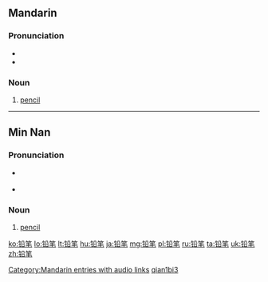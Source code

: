 {{Hani-forms|[[铅]][[笔]]|[[鉛筆]]}}
==Mandarin==

===Pronunciation===
* {{audio|zh-qiānbǐ.ogg|audio}}
* {{IPA|[ tɕʰiɛn˥˥pi˨˩˦ ]|lang=cmn}}

===Noun===
{{cmn-noun|s|pin=qiānbǐ|pint=qian1bi3|tra=鉛筆|sim=铅笔|rs=钅05}}

# [[pencil]]

[[Category:Mandarin entries with audio links]]
[[Category:cmn:Beginning Mandarin in simplified script|qian1bi3]]

----

==Min Nan==

===Pronunciation===
* {{a|Quanzhou}} {{IPA|[ ɪɛn˨˩pɪt˩˩ ]|lang=nan}}
* {{a|Zhangzhou}} {{IPA|[ ɪɛn˧˧pɪt˩˩ ]|lang=nan}}

===Noun===
{{nan-noun|s|poj=iân-pit|pojt=ian5pit4|tra=鉛筆|sim=铅笔|rs=钅05}}

# [[pencil]]

[[ko:铅笔]]
[[lo:铅笔]]
[[lt:铅笔]]
[[hu:铅笔]]
[[ja:铅笔]]
[[mg:铅笔]]
[[pl:铅笔]]
[[ru:铅笔]]
[[ta:铅笔]]
[[uk:铅笔]]
[[zh:铅笔]]